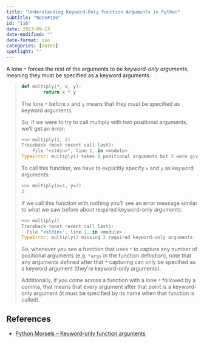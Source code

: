 ```yaml
---
title: "Understanding Keyword-Only Function Arguments in Python"
subtitle: "Note#116"
id: "116"
date: 2023-09-13
date-modified: ""
date-format: iso
categories: [notes]
spotlight: ""
---
```

A lone `*` forces the rest of the arguments to be *keyword-only arguments*, meaning they must be specified as a keyword arguments.

> ```python
> def multiply(*, x, y):
>         return x * y
> ```
>
> The lone `*` before `x` and `y` means that they *must* be specified as keyword arguments.
>
> So, if we were to try to call multiply with two positional arguments, we'll get an error:
>
> ```python
> >>> multiply(1, 2)
> Traceback (most recent call last):
>     File "<stdin>", line 1, in <module>
> TypeError: multiply() takes 0 positional arguments but 2 were given
> ```
>
> To call this function, we have to explicitly specify `x` and `y` as keyword arguments:
>
> ```python
> >>> multiply(x=1, y=2)
> 2
> ```
>
> If we call this function with nothing you'll see an error message similar to what we saw before about required keyword-only arguments:
>
> ```python
> >>> multiply()
> Traceback (most recent call last):
>   File "<stdin>", line 1, in <module>
> TypeError: multiply() missing 2 required keyword-only arguments: 'x' and 'y'
> ```
>
> So, whenever you see a function that uses `*` to capture any number of positional arguments (e.g. `*args` in the function definition), note that any arguments defined after that `*` capturing can only be specified as a keyword argument (they're keyword-only arguments).
>
> Additionally, if you come across a function with a lone `*` followed by a comma, that means that every argument after that point is a keyword-only argument (it must be specified by its name when that function is called).

## References

* [Python Morsels – Keyword-only function arguments](https://www.pythonmorsels.com/keyword-only-function-arguments/#keyword-only-arguments-come-after-in-a-function-definition)
